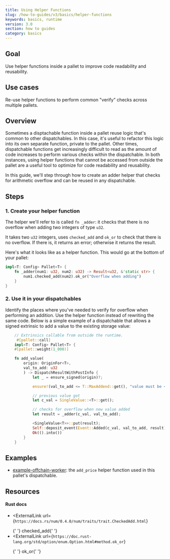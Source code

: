 ```yaml
---
title: Using Helper Functions
slug: /how-to-guides/v3/basics/helper-functions
keywords: basics, runtime
version: 3.0 
section: how to guides
category: basics
---
```


## Goal

Use helper functions inside a pallet to improve code readability and reusability.

## Use cases

Re-use helper functions to perform common "verify" checks across multiple pallets.

## Overview

Sometimes a disptachable function inside a pallet reuse logic that's common to other dispatchables.
In this case, it's useful to refactor this logic into its own separate function, private to the pallet.
Other times, dispatchable functions get increasingly difficult to read as the amount of code increases
to perform various checks within the dispatchable. In both instances, using helper functions that cannot
be accessed from outside the pallet are a useful tool to optimize for code readability and reusability.

In this guide, we'll step through how to create an adder helper that checks for arithmetic overflow
and can be reused in any dispatchable.

## Steps

### 1. Create your helper function

The helper we'll refer to is called `fn _adder`: it checks that there is no overflow when adding two integers of type `u32`.

It takes two `u32` integers, uses `checked_add` and `ok_or` to check that there is no overflow. If there is, it returns an error; otherwise
it returns the result.

Here's what it looks like as a helper function. This would go at the bottom of your pallet:

```rust
impl<T: Config> Pallet<T> {
    fn _adder(num1: u32, num2: u32) -> Result<u32, &'static str> {
        num1.checked_add(num2).ok_or("Overflow when adding")
    }
}
```

### 2. Use it in your dispatchables

Identify the places where you've needed to verify for overflow when performing an addition.
Use the helper function instead of rewriting the same code. Below is a simple example of
a dispatchable that allows a signed extrinsic to add a value to the existing storage value:

```rust
    // Extrinsics callable from outside the runtime.
	 #[pallet::call]
    impl<T: Config> Pallet<T> {
    #[pallet::weight(1_000)]

    fn add_value(
        origin: OriginFor<T>,
        val_to_add: u32
        ) -> DispatchResultWithPostInfo {
            let _ = ensure_signed(origin)?;

            ensure!(val_to_add <= T::MaxAddend::get(), "value must be <= maximum add amount constant");

            // previous value got
           	let c_val = SingleValue::<T>::get();

            // checks for overflow when new value added
            let result = _adder(c_val, val_to_add);

            <SingleValue<T>>::put(result);
            Self::deposit_event(Event::Added(c_val, val_to_add, result));
            Ok(().into())
        }
	}
```

## Examples

- [example-offchain-worker](https://github.com/paritytech/substrate/blob/master/frame/example-offchain-worker/src/lib.rs): the `add_price` helper function used in this pallet's dispatchable.

## Resources

#### Rust docs

- <ExternalLink
    url={`https://docs.rs/num/0.4.0/num/traits/trait.CheckedAdd.html`}
  >
    {' '}
    checked_add{' '}
  </ExternalLink>
- <ExternalLink
    url={`https://doc.rust-lang.org/std/option/enum.Option.html#method.ok_or`}
  >
    {' '}
    ok_or{' '}
  </ExternalLink>

